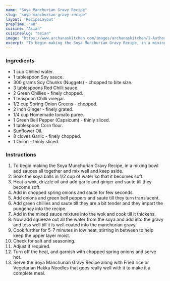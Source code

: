 ---
name: "Soya Manchurian Gravy Recipe"
slug: "soya-manchurian-gravy-recipe"
layout: 'RecipeLayout'
prepTime: "40"
cuisine: "Asian"
cuisineSlug: "asian"
image: "https://www.archanaskitchen.com/images/archanaskitchen/1-Author/sibyl-archanaskitchen.com/Soya_Manchurian_Gravy_Recipe_.jpg"
excerpt: "To begin making the Soya Munchurian Gravy Recipe, in a mixing bowl add sauces all together and mix well and keep aside"
---

### Ingredients

- 1 cup Chilled water.
- 1 tablespoon Soy sauce.
- 300 grams Soy Chunks (Nuggets) - chopped to bite size.
- 3 tablespoons Red Chilli sauce.
- 2 Green Chillies - finely chopped.
- 1 teaspoon Chilli vinegar.
- 1/2 cup Spring Onion Greens - chopped.
- 2 inch Ginger - finely grated.
- 1/4 cup Homemade tomato puree.
- 1 Green Bell Pepper (Capsicum) - thinly sliced.
- 1 tablespoon Corn flour.
- Sunflower Oil.
- 8 cloves Garlic - finely chopped.
- 1 Onion - thinly sliced.

### Instructions

1. To begin making the Soya Munchurian Gravy Recipe, in a mixing bowl add sauces all together and mix well and keep aside.
1. Soak the soya balls in 1/2 cup of water so that it becomes soft.
1. Heat a wok, drizzle oil and add garlic and ginger and saute till they become soft.
1. Add in chopped spring onions and saute for few seconds.
1. Add onions and green bell peppers and saute till they turn translucent.
1. Add green chillies and saute till they are a bit tender and they impart the pungency into the recipe.
1. Add in the mixed sauce mixture into the wok and cook till it thickens.
1. Now add squeeze out all the water from the soya and add into the gravy and toss well till it is well coated into the manchurian gravy.
1. Cook further for 5-7 minutes in low heat, stirring in between to help keep the upper layer moist.
1. Check for salt and seasoning.
1. Adjust if required.
1. Turn off the heat, and garnish with chopped spring onions and serve hot.
1. Serve the Soya Manchurian Gravy Recipe along with Fried rice or Vegetarian Hakka Noodles that goes really well with it to make it a complete meal.
